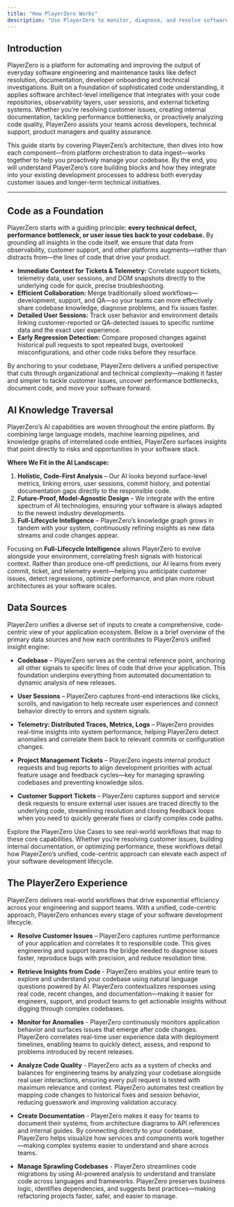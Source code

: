 ```yaml
---
title: "How PlayerZero Works"
description: "Use PlayerZero to monitor, diagnose, and resolve software issues before they reach your users."
---
```


## Introduction

PlayerZero is a platform for automating and improving the output of everyday software engineering and maintenance tasks like defect resolution, documentation, developer onboarding and technical investigations.  Built on a foundation of sophisticated code understanding, it applies software architect-level intelligence that integrates with your code repositories, observability layers, user sessions, and external ticketing systems. Whether you’re resolving customer issues, creating internal documentation, tackling performance bottlenecks, or proactively analyzing code quality, PlayerZero assists your teams across developers, technical support, product managers and quality assurance.

This guide starts by covering PlayerZero’s architecture, then dives into how each component—from platform orchestration to data ingest—works together to help you proactively manage your codebase. By the end, you will understand PlayerZero’s core building blocks and how they integrate into your existing development processes to address both everyday customer issues and longer-term technical initiatives.

---

## Code as a Foundation

PlayerZero starts with a guiding principle: **every technical defect, performance bottleneck, or user issue ties back to your codebase.** By grounding all insights in the code itself, we ensure that data from observability, customer support, and other platforms augments—rather than distracts from—the lines of code that drive your product.

- **Immediate Context for Tickets & Telemetry:** Correlate support tickets, telemetry data, user sessions, and DOM snapshots directly to the underlying code for quick, precise troubleshooting.
- **Efficient Collaboration:** Merge traditionally siloed workflows—development, support, and QA—so your teams can more effectively share codebase knowledge, diagnose problems, and fix issues faster.
- **Detailed User Sessions:** Track user behavior and environment details linking customer-reported or QA-detected issues to specific runtime data and the exact user experience.
- **Early Regression Detection:** Compare proposed changes against historical pull requests to spot repeated bugs, overlooked misconfigurations, and other code risks before they resurface.

By anchoring to your codebase, PlayerZero delivers a unified perspective that cuts through organizational and technical complexity—making it faster and simpler to tackle customer issues, uncover performance bottlenecks, document code, and move your software forward.

## AI Knowledge Traversal

PlayerZero’s AI capabilities are woven throughout the entire platform. By combining large language models, machine learning pipelines, and knowledge graphs of interrelated code entities, PlayerZero surfaces insights that point directly to risks and opportunities in your software stack.

**Where We Fit in the AI Landscape:**

1. **Holistic, Code-First Analysis** – Our AI looks beyond surface-level metrics, linking errors, user sessions, commit history, and potential documentation gaps directly to the responsible code.
2. **Future-Proof, Model-Agnostic Design** – We integrate with the entire spectrum of AI technologies, ensuring your software is always adapted to the newest industry developments.
3. **Full-Lifecycle Intelligence** – PlayerZero’s knowledge graph grows in tandem with your system, continuously refining insights as new data streams and code changes appear.

Focusing on **Full-Lifecycle Intelligence** allows PlayerZero to evolve alongside your environment, correlating fresh signals with historical context. Rather than produce one-off predictions, our AI learns from every commit, ticket, and telemetry event—helping you anticipate customer issues, detect regressions, optimize performance, and plan more robust architectures as your software scales.

## Data Sources

PlayerZero unifies a diverse set of inputs to create a comprehensive, code-centric view of your application ecosystem. Below is a brief overview of the primary data sources and how each contributes to PlayerZero’s unified insight engine:

- **Codebase** – PlayerZero serves as the central reference point, anchoring all other signals to specific lines of code that drive your application. This foundation underpins everything from automated documentation to dynamic analysis of new releases.
    
- **User Sessions** – PlayerZero captures front-end interactions like clicks, scrolls, and navigation to help recreate user experiences and connect behavior directly to errors and system signals.  
    
- **Telemetry: Distributed Traces, Metrics, Logs** – PlayerZero provides real-time insights into system performance, helping PlayerZero detect anomalies and correlate them back to relevant commits or configuration changes.
        
- **Project Management Tickets** – PlayerZero ingests internal product requests and bug reports to align development priorities with actual feature usage and feedback cycles—key for managing sprawling codebases and preventing knowledge silos.
    
- **Customer Support Tickets** – PlayerZero captures support and service desk requests to ensure external user issues are traced directly to the underlying code, streamlining resolution and closing feedback loops when you need to quickly generate fixes or clarify complex code paths.    

Explore the PlayerZero Use Cases to see real-world workflows that map to these core capabilities. Whether you’re resolving customer issues, building internal documentation, or optimizing performance, these workflows detail how PlayerZero’s unified, code-centric approach can elevate each aspect of your software development lifecycle.

## **The PlayerZero Experience**

PlayerZero delivers real-world workflows that drive exponential efficiency across your engineering and support teams. With a unified, code-centric approach, PlayerZero enhances every stage of your software development lifecycle.

- **Resolve Customer Issues** – PlayerZero captures runtime performance of your application and correlates it to responsible code. This gives engineering and support teams the bridge needed to diagnose issues faster, reproduce bugs with precision, and reduce resolution time.

- **Retrieve Insights from Code** - PlayerZero enables your entire team to explore and understand your codebase using natural language questions powered by AI. PlayerZero contextualizes responses using real code, recent changes, and documentation—making it easier for engineers, support, and product teams to get actionable insights without digging through complex codebases.

- **Monitor for Anomalies** - PlayerZero continuously monitors application behavior and surfaces issues that emerge after code changes. PlayerZero correlates real-time user experience data with deployment timelines, enabling teams to quickly detect, assess, and respond to problems introduced by recent releases.

- **Analyze Code Quality** - PlayerZero acts as a system of checks and balances for engineering teams by analyzing your codebase alongside real user interactions, ensuring every pull request is tested with maximum relevance and context. PlayerZero automates test creation by mapping code changes to historical fixes and session behavior, reducing guesswork and improving validation accuracy.

- **Create Documentation** - PlayerZero makes it easy for teams to document their systems, from architecture diagrams to API references and internal guides. By connecting directly to your codebase, PlayerZero helps visualize how services and components work together—making complex systems easier to understand and share across teams.

- **Manage Sprawling Codebases** - PlayerZero streamlines code migrations by using AI-powered analysis to understand and translate code across languages and frameworks. PlayerZero preserves business logic, identifies dependencies, and suggests best practices—making refactoring projects faster, safer, and easier to manage.
